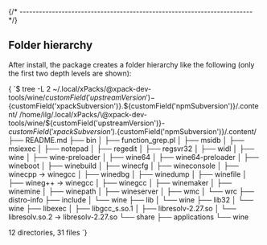 


{/* ------------------------------------------------------------------------ */}

## Folder hierarchy

After install, the package creates a folder hierarchy like the following
(only the first two depth levels are shown):

<Tabs groupId="operating-systems">

<TabItem value="linux" label="GNU/Linux">

<CodeBlock language="console"> {
`$ tree -L 2 ~/.local/xPacks/\@xpack-dev-tools/wine/${customField('upstreamVersion')}-${customField('xpackSubversion')}.${customField('npmSubversion')}/.content/
/home/ilg/.local/xPacks/\@xpack-dev-tools/wine/${customField('upstreamVersion')}-${customField('xpackSubversion')}.${customField('npmSubversion')}/.content/
├── README.md
├── bin
│   ├── function_grep.pl
│   ├── msidb
│   ├── msiexec
│   ├── notepad
│   ├── regedit
│   ├── regsvr32
│   ├── widl
│   ├── wine
│   ├── wine-preloader
│   ├── wine64
│   ├── wine64-preloader
│   ├── wineboot
│   ├── winebuild
│   ├── winecfg
│   ├── wineconsole
│   ├── winecpp -> winegcc
│   ├── winedbg
│   ├── winedump
│   ├── winefile
│   ├── wineg++ -> winegcc
│   ├── winegcc
│   ├── winemaker
│   ├── winemine
│   ├── winepath
│   ├── wineserver
│   ├── wmc
│   └── wrc
├── distro-info
├── include
│   └── wine
├── lib
│   └── wine
├── lib32
│   └── wine
├── libexec
│   ├── libgcc_s.so.1
│   ├── libresolv-2.27.so
│   └── libresolv.so.2 -> libresolv-2.27.so
└── share
    ├── applications
    └── wine

12 directories, 31 files
`} </CodeBlock>

</TabItem>

</Tabs>

